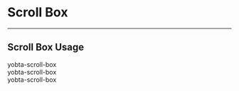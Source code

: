 
<Meta title="MDX/Scroll Box" />

# Scroll Box

---

## Scroll Box Usage

<Canvas>
  <Story name="Scroll Box Usage">
    <div className="yobta-scroll-box-y p-4">
      <div className="h-screen yobta-primary flex justify-center items-center">
        yobta-scroll-box
      </div>
      <div className="h-screen yobta-secondary flex justify-center items-center">
        yobta-scroll-box
      </div>
      <div className="h-screen yobta-success flex justify-center items-center">
        yobta-scroll-box
      </div>
    </div>
  </Story>
</Canvas>
